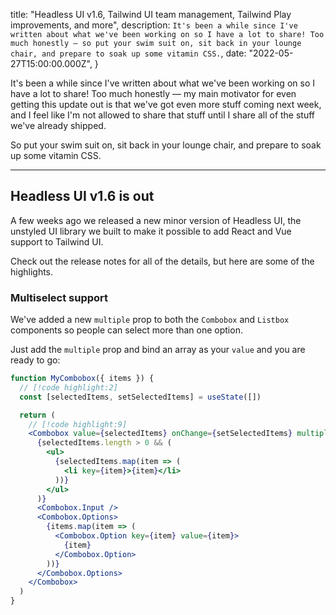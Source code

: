   title:
    "Headless UI v1.6, Tailwind UI team management, Tailwind Play improvements, and more",
  description: `It's been a while since I've written about what we've been working on so I have a lot to share! Too much honestly — so put your swim suit on, sit back in your lounge chair, and prepare to soak up some vitamin CSS.`,
  date: "2022-05-27T15:00:00.000Z",
}

It's been a while since I've written about what we've been working on so I have a lot to share! Too much honestly — my main motivator for even getting this update out is that we've got even more stuff coming next week, and I feel like I'm not allowed to share that stuff until I share all of the stuff we've already shipped.

So put your swim suit on, sit back in your lounge chair, and prepare to soak up some vitamin CSS.

---

## Headless UI v1.6 is out

A few weeks ago we released a new minor version of <Link href="https://headlessui.dev/">Headless UI</Link>, the unstyled UI library we built to make it possible to add React and Vue support to Tailwind UI.

Check out <Link href="https://github.com/tailwindlabs/headlessui/releases/tag/%40headlessui%2Freact%40v1.6.0">the release notes</Link> for all of the details, but here are some of the highlights.

### Multiselect support

We've added a new `multiple` prop to both the `Combobox` and `Listbox` components so people can select more than one option.

Just add the `multiple` prop and bind an array as your `value` and you are ready to go:

```jsx {foo=bar}
function MyCombobox({ items }) {
  // [!code highlight:2]
  const [selectedItems, setSelectedItems] = useState([])

  return (
    // [!code highlight:9]
    <Combobox value={selectedItems} onChange={setSelectedItems} multiple>
      {selectedItems.length > 0 && (
        <ul>
          {selectedItems.map(item => (
            <li key={item}>{item}</li>
          ))}
        </ul>
      )}
      <Combobox.Input />
      <Combobox.Options>
        {items.map(item => (
          <Combobox.Option key={item} value={item}>
            {item}
          </Combobox.Option>
        ))}
      </Combobox.Options>
    </Combobox>
  )
}
```
